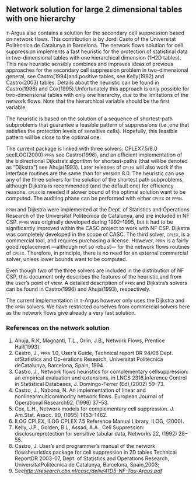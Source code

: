 ## Network solution for large 2 dimensional tables with one hierarchy

$\tau$-Argus also contains a solution for the secondary cell suppression based on network flows. This contribution is by Jordi Casto of the Universitat Politècnica de Catalunya in Barcelona. The network flows solution for cell suppression implements a fast heuristic for the protection of statistical data in two-dimensional tables with one hierarchical dimension (1H2D tables). This new heuristic sensibly combines and improves ideas of previous approaches for the secondary cell suppression problem in two-dimensional general, see Castro(1994)and positive tables, see Kelly(1992) and Castro(2003) tables. Details about the heuristic can be found in Castro(1996) and Cox(1995).Unfortunately this approach is only possible for two-dimensional tables with only one hierarchy, due to the limitations of the network flows. Note that the hierarchical variable should be the first variable.

The heuristic is based on the solution of a sequence of shortest-path subproblems that guarantee a feasible pattern of suppressions (i.e.,one that satisfies the protection levels of sensitive cells). Hopefully, this feasible pattern will be close to the optimal one.

The current package is linked with three solvers: CPLEX7.5/8.0 seeILOG(2000)  [pprn]{.smallcaps} see Castro(1996), and an efficient implementation of the bidirectional Dijkstra's algorithm for shortest-paths (that will be denoted as "Dijkstra") see Ahuja(1993). Later releases of [cplex]{.smallcaps} will also work if the interface routines are the same than for version 8.0. The heuristic can use any of the three solvers for the solution of the shortest path subproblems, although Dijkstra is recommended (and the default one) for efficiency reasons. [cplex]{.smallcaps} is needed if alower bound of the optimal solution want to be computed. The auditing phase can be performed with either [cplex]{.smallcaps} or  [pprn]{.smallcaps}.

 [pprn]{.smallcaps} and Dijkstra were implemented at the Dept. of Statistics and Operations Research of the Universitat Politècnica de Catalunya, and are included in NF CSP.  [pprn]{.smallcaps} was originally developed during 1992--1995, but it had to be significantly improved within the CASC project to work with NF CSP. Dijkstra was completely developed in the scope of CASC. The third solver, [cplex]{.smallcaps}, is a commercial tool, and requires purchasing a license. However,  [pprn]{.smallcaps} is a fairly good replacement ---although not so robust--- for the network flows routines of [cplex]{.smallcaps}. Therefore, in principle, there is no need for an external commercial solver, unless lower bounds want to be computed.

Even though two of the three solvers are included in the distribution of NF CSP, this document only describes the features of the heuristic,and from the user's point of view. A detailed description of  [pprn]{.smallcaps} and Dijkstra's solvers can be found in Castro(1996) and Ahuja(1993), respectively.

The current implementation in $\tau$-Argus however only uses the Dijkstra and the [pprn]{.smallcaps} solvers. We have restricted ourselves from commercial solvers here as the network flows give already a very fast solution.

### References on the network solution

1. Ahuja, R.K, Magnanti, T.L., Orlin, J.B., Network Flows, Prentice Hall(1993).
2. Castro, J.,  [pprn]{.smallcaps} 1.0, User's Guide, Technical report DR 94/06 Dept. ofStatistics and Op-erations Research, Universitat Politècnica deCatalunya, Barcelona, Spain, 1994.
3. Castro, J., Network flows heuristics for complementary cellsuppression: an empirical evaluation and extensions, in LNCS 2316,Inference Control in Statistical Databases, J. Domingo-Ferrer (Ed),(2002) 59--73.
4. Castro, J., Nabona, N. An implementation of linear and nonlinearmulticommodity network flows. European Journal of Operational Research92, (1996) 37--53.
5. Cox, L.H., Network models for complementary cell suppression. J. Am.Stat. Assoc. 90, (1995) 1453--1462.
6. ILOG CPLEX, ILOG CPLEX 7.5 Reference Manual Library, ILOG, (2000).
7. Kelly, J.P., Golden, B.L, Assad, A.A., Cell Suppression: disclosureprotection for sensitive tabular data, Networks 22, (1992) 28--55.
8. Castro, J. User's and programmer's manual of the network flowsheuristics package for cell suppression in 2D tables Technical ReportDR 2003-07, Dept. of Statistics and Operations Research, UniversitatPolitècnica de Catalunya, Barcelona, Spain,2003;
9. See[*http://research.cbs.nl/casc/deliv/41D5-NF-Tau-Argus.pdf*](http://research.cbs.nl/casc/deliv/41D5-NF-Tau-Argus.pdf)

